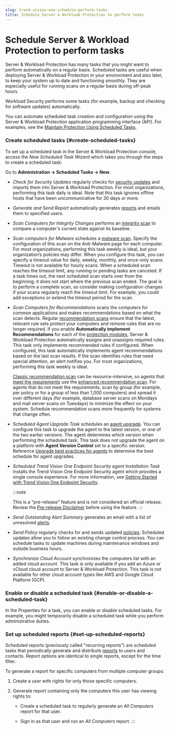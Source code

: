 ```yaml
---
slug: trend-vision-one-schedule-perform-tasks
title: Schedule Server & Workload Protection to perform tasks
---
```

# Schedule Server & Workload Protection to perform tasks

Server & Workload Protection has many tasks that you might want to perform automatically on a regular basis. Scheduled tasks are useful when deploying Server & Workload Protection in your environment and also later, to keep your system up to date and functioning smoothly. They are especially useful for running scans on a regular basis during off-peak hours.

Workload Security performs some tasks (for example, backup and checking for software updates) automatically.

You can automate scheduled task creation and configuration using the Server & Workload Protection application programming interface (API). For examples, see the [Maintain Protection Using Scheduled Tasks](protection-scheduled-tasks.mdx).

### Create scheduled tasks {#create-scheduled-tasks}

To set up a scheduled task in the Server & Workload Protection console, access the *New Scheduled Task Wizard* which takes you through the steps to create a scheduled task:

Go to **Administration → Scheduled Tasks → New**.

- *Check for Security Updates* regularly checks for [security updates](upgrades.mdx) and imports them into Server & Workload Protection. For most organizations, performing this task daily is ideal. Note that this task ignores offline hosts that have been uncommunicative for 30 days or more.

- *Generate and Send Report* automatically generates [reports](reports-alerts--activity.mdx) and emails them to specified users.

- *Scan Computers for Integrity Changes* performs an [integrity scan](integrity-monitoring.mdx) to compare a computer's current state against its baseline.

- *Scan computers for Malware* schedules a [malware scan](anti-malware.mdx). Specify the configuration of this scan on the Anti-Malware page for each computer. For most organizations, performing this task weekly is ideal, but your organization’s policies may differ. When you configure this task, you can specify a timeout value for daily, weekly, monthly, and once-only scans. Timeout is not available for hourly scans. When a scheduled scan reaches the timeout limit, any running or pending tasks are canceled. If a task times out, the next scheduled scan starts over from the beginning; it does not start where the previous scan ended. The goal is to perform a complete scan, so consider making configuration changes if your scans regularly reach the timeout limit. For example, you could add exceptions or extend the timeout period for the scan.

- *Scan Computers for Recommendations* scans the computers for common applications and makes recommendations based on what the scan detects. Regular [recommendation scans](recommendation-scans-intro.mdx) ensure that the latest, relevant rule sets protect your computers and remove rules that are no longer required. If you enable **Automatically implement Recommendations** for each of the [protection modules](configure-protection-modules.mdx), Server & Workload Protection automatically assigns and unassigns required rules. This task only implements recommended rules if configured. When configured, this task automatically implements agent recommendations based on the last scan results. If the scan identifies rules that need special attention, an alert notifies you. For most organizations, performing this task weekly is ideal.

  [Classic recommendation scan](classic-reco-scan.mdx) can be resource-intensive, so agents that [meet the requirements](recommendation-scans-intro.mdx) use the [enhanced recommendation scan](enhanced-reco-scan.mdx). For agents that do not meet the requirements, scan by group (for example, per policy or for a group of less than 1,000 computers) and spread it over different days (for example, database server scans on Mondays and mail server scans on Tuesdays) to minimize the effect on your system. Schedule recommendation scans more frequently for systems that change often.

- *Scheduled Agent Upgrade Task* schedules an [agent upgrade](upgrade-agent.mdx). You can configure this task to upgrade the agent to the latest version, or one of the two earlier versions. The agent determines which version when performing the scheduled task. This task does not upgrade the agent on a platform with **Agent Version Control** set to a specific version. Reference [Upgrade best practices for agents](https://docs.trendmicro.com/en-us/documentation/article/trend-micro-cloud-one-workload-security-agent-upgrade) to determine the best schedule for agent upgrades.

- *Scheduled Trend Vision One Endpoint Security agent Installation Task* installs the Trend Vision One Endpoint Security agent which provides a single console experience. For more information, see [Getting Started with Trend Vision One Endpoint Security](https://docs.trendmicro.com/en-us/documentation/article/trend-vision-one-get-start-endpoint-security).

  :::note

  This is a "pre-release" feature and is not considered an official release. Review the [Pre-release Disclaimer](https://docs.trendmicro.com/en-us/enterprise/trend-micro-xdr-help/PrereleaseDisclaimer) before using the feature.
  :::

- *Send Outstanding Alert Summary* generates an email with a list of unresolved [alerts](alerts.mdx).

- *Send Policy* regularly checks for and sends updated [policies](policies-server-workload.mdx). Scheduled updates allow you to follow an existing change control process. You can schedule tasks to update machines during maintenance windows and outside business hours.

- *Synchronize Cloud Account* synchronizes the computers list with an added cloud account. This task is only available if you add an Azure or vCloud cloud account to Server & Workload Protection. This task is not available for other cloud account types like AWS and Google Cloud Platform (GCP).

### Enable or disable a scheduled task {#enable-or-disable-a-scheduled-task}

In the Properties for a task, you can enable or disable scheduled tasks. For example, you might temporarily disable a scheduled task while you perform administrative duties.

### Set up scheduled reports {#set-up-scheduled-reports}

Scheduled reports (previously called "recurring reports") are scheduled tasks that periodically generate and distribute [reports](reports-alerts--activity.mdx) to users and contacts. Report options are identical to single reports, except for the time filter.

To generate a report for specific computers from multiple computer groups:

1.  Create a user with rights for only those specific computers.

2.  Generate report containing only the computers this user has viewing rights to:

    - Create a scheduled task to regularly generate an *All Computers* report for that user.

    - Sign in as that user and run an *All Computers* report.
:::
